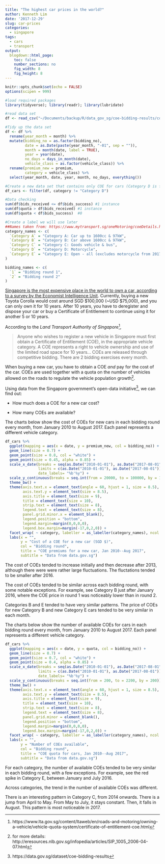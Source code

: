```yaml
---
title: "The highest car prices in the world?"
author: Kenneth Lim
date: '2017-12-29'
slug: car-prices
categories: 
  - singapore
tags: 
  - cars
  - transport
output:
  blogdown::html_page:
    toc: false
    number_sections: no
    fig_width: 8
    fig_height: 8
---
```

```r
knitr::opts_chunk$set(echo = FALSE)
options(scipen = 999)

#load required packages
library(tidyverse); library(readr); library(lubridate)

#read data set
df <- read_csv("~/Documents/backup/R/data_gov_sg/coe-bidding-results/coe-results.csv")

#Tidy up the data set
df <- df %>%
  rename(year_month = month) %>%
  mutate(bidding_no = as.factor(bidding_no),
         date = as.Date(paste(year_month, "-01", sep = "")),
         month = month(date, label = TRUE),
         year = year(date),
         no_days = days_in_month(date),
         vehicle_class = as.factor(vehicle_class)) %>%
  rename(premium_new = premium,
         category = vehicle_class) %>%
  select(year_month, date, year, month, no_days, everything())

#Create a new data set that contains only COE for cars (Category D is for motorcycles)
df_cars <- filter(df, category != "Category D")

#Data checking
sum(df$bids_received <= df$bids_success) #1 instance
sum(df$quota > df$bids_received) #1 instance
sum(df$quota < df$bids_success)  #0

#Create a label we will use later
##Names taken from: https://www.mytransport.sg/oneMotoring/coeDetails.html
category_names <- c(
  `Category A` = "Category A: Car up to 1600cc & 97kW",
  `Category B` = "Category B: Car above 1600cc & 97kW",
  `Category C` = "Category C: Goods vehicle & bus",
  `Category D` = "Category D: Motorcycle", 
  `Category E` = "Category E: Open - all (excludes motorcycle from 2017)"
)

bidding_names <- c(
  `1` = "Bidding round 1",
  `2` = "Bidding round 2"
)
```

[Singapore is the most expensive place in the world to own a car, according to a survey by the Economist Intelligence Unit](http://www.todayonline.com/singapore/singapore-ranked-worlds-most-expensive-city-again). Currently, buying a new Toyota Corolla would cost around SGD \$100,000 (~USD \$75,000), and you can only own it for 10 years. After 10 years, you have to deregister and dispose your car or buy a Certificate of Entitlement to continue using it for another 5 or 10 years.

According to the _Land Transport Authority of Singapore_^[https://www.lta.gov.sg/content/ltaweb/en/roads-and-motoring/owning-a-vehicle/vehicle-quota-system/certificate-of-entitlement-coe.html],

> Anyone who wishes to register a new vehicle in Singapore must first obtain a Certificate of Entitlement (COE), in the appropriate vehicle category. A COE represents a right to vehicle ownership and use of the limited road space for 10 years... COEs are released through competitive bidding. There are 2 bidding exercises every month. 

When buying a new car, you have to obtain a COE _and_ pay for the cost of the car. COEs are used together with a quota on the number of vehicles allowed on the roads to regulate the vehicle population growth^[for more details: http://eresources.nlb.gov.sg/infopedia/articles/SIP_1005_2006-04-07.html].

Using data from the Singapore government's open-data initiative^[https://data.gov.sg/dataset/coe-bidding-results], we can find out:

+ How much does a COE for a new car cost?

+ How many COEs are available?

The charts below show the cost of COEs for new cars in each bidding round every month, from January 2010 to August 2017. Each panel represents a different vehicle category.

```r

df_cars %>%
  ggplot(mapping = aes(x = date, y = premium_new, col = bidding_no)) + 
  geom_line(size = 0.7) +
  geom_point(size = 0.8, col = "white") +
  geom_point(size = 0.45, alpha = 0.85) +
  scale_x_date(breaks = seq(as.Date("2010-01-01"), as.Date("2017-08-01"), by = "6 months"),
               limits = c(as.Date("2010-01-01"), as.Date("2017-08-01")),
               date_labels= "%b'%y") +
  scale_y_continuous(breaks = seq.int(from = 20000, to = 100000, by = 10000)) +
  theme_bw() + 
  theme(axis.text.x = element_text(angle = 60, hjust = 1, size = 8.5),
        axis.text.y = element_text(size = 8.5),
        axis.title = element_text(size = 9),
        title = element_text(size = 10),
        strip.text = element_text(size = 8),
        legend.text = element_text(size = 8),
        panel.grid.minor.x = element_blank(),
        legend.position = "bottom",
        legend.margin=margin(0,0,0,0),
        legend.box.margin=margin(-17,0,2,0)) + 
  facet_wrap( ~ category, labeller = as_labeller(category_names), ncol = 2) + 
  labs(x = "",
       y = "Cost of a COE for a new car (SGD $)",
       col = "Bidding round",
       title = "COE premiums for a new car, Jan 2010--Aug 2017",
       subtitle = "Data from data.gov.sg")

```

The cost of COEs tended to increase initially and then decrease after 2013, although there were were rather large fluctuations. The fluctations tended to be smaller after 2016. 

The cost of COEs tended to be similar across each bidding round, with some notable exceptions. For example, see Category B just after January 2016, where the COE price in round 1 was noticeably lower than in round 2.

Categories B and E tended to have very similar patterns. The price of COEs for new Category B and new Category E cars tended to be very similar in each month.

The charts below show the number of available COEs for cars in each bidding round every month, from January 2010 to August 2017. Each panel represents a different vehicle category.

```r

df_cars %>%
  ggplot(mapping = aes(x = date, y = quota, col = bidding_no)) + 
  geom_line(size = 0.7) +
  geom_point(size = 0.7, col = "white") +
  geom_point(size = 0.4, alpha = 0.85) +
  scale_x_date(breaks = seq(as.Date("2010-01-01"), as.Date("2017-08-01"), by = "6 months"),
               limits = c(as.Date("2010-01-01"), as.Date("2017-08-01")),
               date_labels= "%b'%y") +
  scale_y_continuous(breaks = seq.int(from = 200, to = 2200, by = 200)) +
  theme_bw() +
  theme(axis.text.x = element_text(angle = 60, hjust = 1, size = 8.5),
        axis.text.y = element_text(size = 8.5),
        axis.title = element_text(size = 9),
        title = element_text(size = 10),
        strip.text = element_text(size = 8),
        legend.text = element_text(size = 8),
        panel.grid.minor = element_blank(),
        legend.position = "bottom",
        legend.margin=margin(0,0,0,0),
        legend.box.margin=margin(-17,0,2,0)) + 
  facet_wrap( ~ category, labeller = as_labeller(category_names), ncol = 2) + 
  labs(x = "",
       y = "Number of COEs available",
       col = "Bidding round",
       title = "COE quota for cars, Jan 2010--Aug 2017",
       subtitle = "Data from data.gov.sg")
```

For each category, the number of available COEs tended to be very similar in each bidding round, with a few exceptions. For example, see the red spike in Category E, between January and July 2016.

Across categories, the trend in the number of available COEs was different. 

There is an interesting pattern in Category C, from 2014 onwards. There is a jump from April to May. From May to July, it stays constant. Then, it falls in August. This pattern is most noticeable in 2017.
